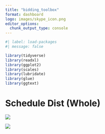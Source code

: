 ```yaml
---
title: "bidding_toolbox"
format: dashboard
logo: images/skype_icon.png
editor_options: 
  chunk_output_type: console
---
```


```r
#| label: load-packages
#| message: false

library(tidyverse)
library(readxl)
library(ggplot2)
library(scales)
library(lubridate)
library(glue)
library(ggtext)
```

# Schedule Dist (Whole)

![](images/7_7_Global_Line_Dist_Snrty.tiff)

![](images/8_6_Global_Line_Dist_Snrty.tiff)
